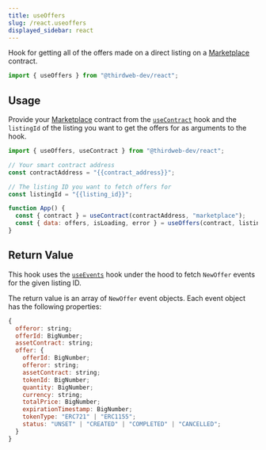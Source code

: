 ---
title: useOffers
slug: /react.useoffers
displayed_sidebar: react
---

Hook for getting all of the offers made on a
direct listing on a [Marketplace](https://thirdweb.com/thirdweb.eth/Marketplace) contract.

```jsx
import { useOffers } from "@thirdweb-dev/react";
```

## Usage

Provide your [Marketplace](https://thirdweb.com/thirdweb.eth/Marketplace) contract from the
[`useContract`](/react.usecontract) hook and the `listingId` of the listing you want to get the offers for as
arguments to the hook.

```jsx
import { useOffers, useContract } from "@thirdweb-dev/react";

// Your smart contract address
const contractAddress = "{{contract_address}}";

// The listing ID you want to fetch offers for
const listingId = "{{listing_id}}";

function App() {
  const { contract } = useContract(contractAddress, "marketplace");
  const { data: offers, isLoading, error } = useOffers(contract, listingId);
}
```

## Return Value

This hook uses the [`useEvents`](/react.useevents) hook under the hood to fetch `NewOffer` events for the given listing ID.

The return value is an array of `NewOffer` event objects. Each event object has the following properties:

```jsx
{
  offeror: string;
  offerId: BigNumber;
  assetContract: string;
  offer: {
    offerId: BigNumber;
    offeror: string;
    assetContract: string;
    tokenId: BigNumber;
    quantity: BigNumber;
    currency: string;
    totalPrice: BigNumber;
    expirationTimestamp: BigNumber;
    tokenType: "ERC721" | "ERC1155";
    status: "UNSET" | "CREATED" | "COMPLETED" | "CANCELLED";
  }
}
```
